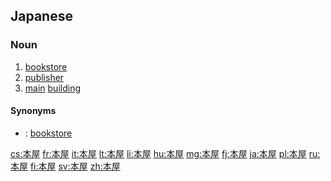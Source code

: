 ==Japanese==
{{ja-kanjitab|本|屋}}

===Noun===
{{ja-noun|ほんや}}

# [[bookstore]]
# [[publisher]]
# [[main]] [[building]]

====Synonyms====
* {{ja-r|書店|しょてん}}: [[bookstore]]

[[cs:本屋]]
[[fr:本屋]]
[[it:本屋]]
[[lt:本屋]]
[[li:本屋]]
[[hu:本屋]]
[[mg:本屋]]
[[fj:本屋]]
[[ja:本屋]]
[[pl:本屋]]
[[ru:本屋]]
[[fi:本屋]]
[[sv:本屋]]
[[zh:本屋]]